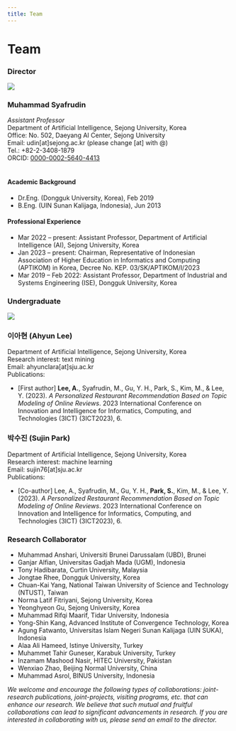```yaml
---
title: Team
---
```


# Team

### <highlight  color="#04be58">Director</highlight>
<div class="row">
<div class="col col--2"><img class="circular--square" src="https://sejong.elsevierpure.com/files-asset/32175677/Muhammad_Syafrudin_200px.jpg?f=webp"/></div>

<div class="col col--10">
<h3>Muhammad Syafrudin</h3>
<i>Assistant Professor</i>
<br/>Department of Artificial Intelligence, Sejong University, Korea
<br/>Office: No. 502, Daeyang AI Center, Sejong University
<br/>Email: udin[at]sejong.ac.kr (please change [at] with @)
<br/>Tel.: +82-2-3408-1879
<br/>ORCID: <a href="https://orcid.org/0000-0002-5640-4413" target="_blank">0000-0002-5640-4413</a>
<br/><br/>
<h4>Academic Background</h4>
<ul>
<li>Dr.Eng. (Dongguk University, Korea), Feb 2019</li>
<li>B.Eng. (UIN Sunan Kalijaga, Indonesia), Jun 2013</li>
</ul>

<h4>Professional Experience</h4>
<ul>
<li>Mar 2022 – present: Assistant Professor, Department of Artificial Intelligence (AI), Sejong University, Korea</li>
<li>Jan 2023 – present: Chairman, Representative of Indonesian Association of Higher Education in Informatics and Computing (APTIKOM) in Korea, Decree No. KEP. 03/SK/APTIKOM/I/2023</li>
<li>Mar 2019 – Feb 2022: Assistant Professor, Department of Industrial and Systems Engineering (ISE), Dongguk University, Korea</li>
</ul>

</div>
</div>

### <highlight  color="#0184c6">Undergraduate</highlight>

<div class="row">
<div class="col col--2"><img class="circular--square" src="/team/ahyun_2023.jpg"/></div>
<div class="col col--10">
<h3>이아현 (Ahyun Lee)</h3>
Department of Artificial Intelligence, Sejong University, Korea
<br/>Research interest: text mining
<br/>Email: ahyunclara[at]sju.ac.kr
<br/>Publications:
<ul>
<li>[First author] <b>Lee, A.</b>, Syafrudin, M., Gu, Y. H., Park, S., Kim, M., & Lee, Y. (2023). <i>A Personalized Restaurant Recommendation Based on Topic Modeling of Online Reviews</i>. 2023 International Conference on Innovation and Intelligence for Informatics, Computing, and Technologies (3ICT) (3ICT2023), 6.</li>
</ul>
</div>
</div>

<div class="row">
<div class="col col--2"></div>
<div class="col col--10">
<h3>박수진 (Sujin Park)</h3>
Department of Artificial Intelligence, Sejong University, Korea
<br/>Research interest: machine learning
<br/>Email: sujin76[at]sju.ac.kr
<br/>Publications:
<ul>
<li>[Co-author] Lee, A., Syafrudin, M., Gu, Y. H., <b>Park, S.</b>, Kim, M., & Lee, Y. (2023). <i>A Personalized Restaurant Recommendation Based on Topic Modeling of Online Reviews</i>. 2023 International Conference on Innovation and Intelligence for Informatics, Computing, and Technologies (3ICT) (3ICT2023), 6.</li>
</ul>
</div>
</div>


### <highlight  color="#980606">Research Collaborator</highlight>

- Muhammad Anshari, Universiti Brunei Darussalam (UBD), Brunei
- Ganjar Alfian, Universitas Gadjah Mada (UGM), Indonesia
- Tony Hadibarata, Curtin University, Malaysia
- Jongtae Rhee, Dongguk University, Korea
- Chuan-Kai Yang, National Taiwan University of Science and Technology (NTUST), Taiwan
- Norma Latif Fitriyani, Sejong University, Korea
- Yeonghyeon Gu, Sejong University, Korea
- Muhammad Rifqi Maarif, Tidar University, Indonesia
- Yong-Shin Kang, Advanced Institute of Convergence Technology, Korea
- Agung Fatwanto, Universitas Islam Negeri Sunan Kalijaga (UIN SUKA), Indonesia
- Alaa Ali Hameed, Istinye University, Turkey
- Muhammet Tahir Guneser, Karabuk University, Turkey
- Inzamam Mashood Nasir, HITEC University, Pakistan
- Wenxiao Zhao, Beijing Normal University, China
- Muhammad Asrol, BINUS University, Indonesia


*We welcome and encourage the following types of collaborations: joint-research publications, joint-projects, visiting programs, etc. that can enhance our research. We believe that such mutual and fruitful collaborations can lead to significant advancements in research.*
*If you are interested in collaborating with us, please send an email to the director.*